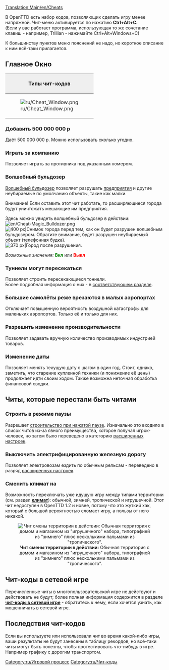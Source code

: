 [[Translation:Main/en/Cheats]]{{ru/Оглавление}}{{ru/Внимание| Учтите, что вы cобираетесь прибегнуть к неспортивным методам. Подобное деяние покроет вас вечным позором (это значит, что использование читов будет записано в сохранённой игре)!}}

В OpenTTD есть набор кодов, позволяющих сделать игру менее напряжной. 
Чит-меню активируется по нажатию '''Ctrl+Alt+C.'''<br>
(Если у вас работает программа, использующая то же сочетание клавиш - например, Trillian - нажимайте Ctrl+Alt+Windows+C)

К большинству пунктов меню пояснений не надо, но короткое описание к ним всё-таки прилагается.
==Главное Окно==
{|border="2" cellspacing="4" cellpadding="3" rules="all" style="margin:1em 1em 1em 0; border:solid 1px #AAAAAA;"
!colspan="4" style="background:#efefef;"| Типы чит-кодов
|-
| rowspan="10" |[[File:ru/Cheat Window.png|frame|center]]
| style="background:#efefef;" |'''Тип'''
|-
| [[Main/en/Cheats#Добавить 500 000 000 p|1. Увеличение состояния]]
|-
| [[Main/en/Cheats#Играть за компанию|2. Играть за компанию]]
|-
| [[Main/en/Cheats#Волшебный динамит (снос ВСЕГО)|3. Волшебный динамит (снос ВСЕГО)]]
|-
| [[Main/en/Cheats#Туннели могут пересекаться|4. Туннели могут пересекаться]]
|-
| [[Main/en/Cheats#Строить в режиме паузы|5. Строить в режиме паузы]]
|-
| [[Main/en/Cheats#Большие самолёты реже врезаются в малых аэропортах|6. Большие самолёты реже врезаются в малых аэропортах]]
|-
| [[Main/en/Cheats#Разрешить изменение производительности|7. Разрешить изменение производительности]]
|-
| [[Main/en/Cheats#Сменить климат на|8. Сменить климат на]]
|-
| [[Main/en/Cheats#Изменение даты|9. Изменение даты]]
|}

===Добавить 500 000 000 p===
Даёт 500 000 000 p. Можно использовать сколько угодно.

===Играть за компанию===
Позволяет играть за противника под указанным номером.

===Волшебный бульдозер===
[[Main/ru/Волшебный бульдозер|Волшебный бульдозер]] позволяет разрушать [[Main/ru/Промышленность|предприятия]] и другие неубираемые по умолчанию объекты, такие как маяки.

Внимание! Если оставить этот чит работать, то расширяющиеся города будут уничтожать мешающие им предприятия.

Здесь можно увидеть волшебный бульдозер в действии: [[File:en/Cheat-Magic Bulldozer.png]]
[[File:en/Town Before.png|thumb|left|400 px|Снимок города перед тем, как он будет разрушен волшебным бульдозером. Обратите внимание, будет разрушен неубираемый объект (телефонная будка).]]
[[File:en/Town After.png|thumb|center|370 px|Город после разрушения.]]
{{en/-}}

''Возможные значения:'' <span style="color:green">'''Вкл'''</span> или <span style="color:red">'''Выкл'''</span>

===Туннели могут пересекаться===
Позволяет строить пересекающиеся тоннели.<br>
Более подробная информация о них - в [[Main/ru/Пересекающиеся туннели|соответствующем разделе]].

===Большие самолёты реже врезаются в малых аэропортах===
Отключает повышенную вероятность воздушной катастрофы для маленьких аэропортов. Только её и только для них.

===Разрешить изменение производительности===
Позволяет задавать вручную количество производимых индустрией товаров.

===Изменение даты===
Позволяет менять текущую дату с шагом в один год.
Стоит, однако, заметить, что старение купленной техники (и понижение её цены) продолжает идти своим ходом. Также возможна неточная обработка финансовой сводки.

==Читы, которые перестали быть читами==

===Строить в режиме паузы===
Разрешает [[Main/ru/Строительство во время паузы|строительство при нажатой паузе]]. Изначально это входило в список читов из-за явного преимущества, которое получал игрок-человек, но затем было переведено в категорию [[Main/ru/Расширенные настройки|расширенных настроек]].

===Выключить электрифицированную железную дорогу===
Позволяет электровозам ездить по обычным рельсам - переведено в разряд [[Main/ru/Расширенные настройки|расширенных настроек]].

===Сменить климат на===
{{ru/Возможность|-1.1|text=до 1.1}}
Возможность переключать уже идущую игру между типами территории (см. раздел [[Main/ru/Климат|'''климат''']]): обычной, зимней, тропической и игрушечной. Этот чит недоступен в OpenTTD 1.2 и новее, потому что это жуткий хак, который с большой вероятностью сломает игру, а пользы от него никакой.

<center>[[File:en/Switch climate.png|center|none|frame|'''Чит смены территории в действии:''' Обычная территория с домом и магазином из "игрушечного" набора, типографией из "зимнего" плюс несколькими пальмами из "тропического".]]</center>

==Чит-коды в сетевой игре==
Перечисленные читы в многопользовательской игре не действуют и действовать не будут; более полная информация содержится в разделе [[Main/ru/Чит-коды в сетевой игре|'''чит-коды в сетевой игре''']] - обратитесь к нему, если хочется узнать, как мошенничать в сетевой игре.

==Последствия чит-кодов==
Если вы используете или использовали чит во время какой-либо игры, ваши результаты не будут занесены в таблицу рекордов, но всё-таки читы могут быть полезны, чтобы протестировать что-нибудь в игре. Например графику с дорогим транспортом.

[[Category:ru/Игровой процесс]]
[[Category:ru/Чит-коды]]